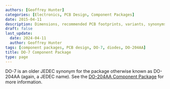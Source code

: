 ```yaml
---
authors: [Geoffrey Hunter]
categories: [Electronics, PCB Design, Component Packages]
date: 2015-04-11
description: Dimensions, recommended PCB footprints, variants, synonyms and more for the DO-7 (DO-204AA) component package.
draft: false
last_update:
  date: 2024-04-11
  author: Geoffrey Hunter
tags: [component packages, PCB design, DO-7, diodes, DO-204AA]
title: DO-7 Component Package
type: page
---
```



DO-7 is an older JEDEC synonym for the package otherwise known as DO-204AA (again, a JEDEC name). See the [DO-204AA Component Package](/pcb-design/component-packages/do-204aa-component-package/) for more information. 
